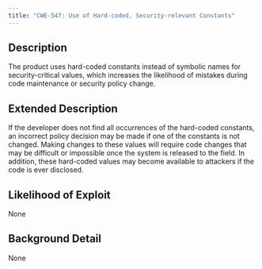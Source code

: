 ```yaml
---
title: "CWE-547: Use of Hard-coded, Security-relevant Constants"
---
```


## Description
The product uses hard-coded constants instead of symbolic names for security-critical values, which increases the likelihood of mistakes during code maintenance or security policy change.

## Extended Description
If the developer does not find all occurrences of the hard-coded constants, an incorrect policy decision may be made if one of the constants is not changed. Making changes to these values will require code changes that may be difficult or impossible once the system is released to the field. In addition, these hard-coded values may become available to attackers if the code is ever disclosed.

## Likelihood of Exploit
None

## Background Detail
None
        